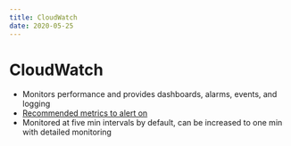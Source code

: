 ```yaml
---
title: CloudWatch
date: 2020-05-25
---
```


# CloudWatch

- Monitors performance and provides dashboards, alarms, events, and logging
- [Recommended metrics to alert on](https://wa.aws.amazon.com/serv.question.OPS_1.en.html#step1)
- Monitored at five min intervals by default, can be increased to one min with detailed monitoring
